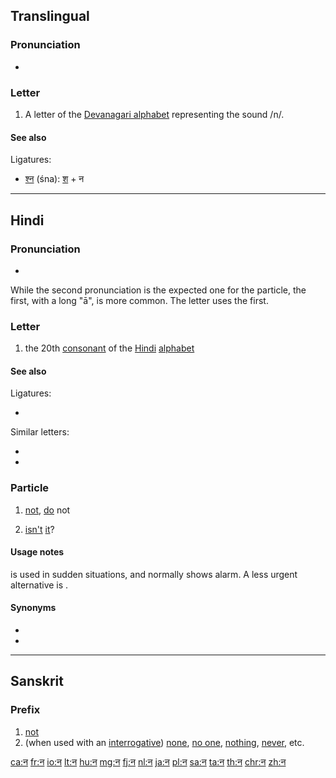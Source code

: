 {{Devanagari character info|hex=928|name=DEVANAGARI LETTER NA|image=[[File:Deva-न-order.gif|100px]]}}
{{also|ऩ|ন}}
==Translingual==

===Pronunciation===
* {{IPA|/nə/|lang=mul}}

===Letter===
{{mul-Deva|na}}

# A letter of the [[Devanagari alphabet]] representing the sound /n/.

====See also====
Ligatures:
* [[श्न]] (śna): [[श]] + न

----

==Hindi==

===Pronunciation===
*{{IPA|[nɑː]|[nə]|lang=hi}}
While the second pronunciation is the expected one for the particle, the first, with a long "ā", is more common. The letter uses the first.

===Letter===
{{head|hi|letter}}

# the 20th [[consonant]] of the [[Hindi]] [[alphabet]]

====See also====
Ligatures:
*{{l|hi|स्न}}

Similar letters:
*{{l|hi|ण}}
*{{l|hi|ऩ}}

===Particle===
{{head|hi|particle|Urdu spelling|{{l|ur|نہ}}}}

# [[not]], [[do]] not
#:{{ux|hi|कृपया '''न''' पीजिए!|Please, '''do not''' drink [it]!}}
# [[isn't]] [[it]]?
#:{{ux|hi|मेरा नाम बहुत लम्बा है, '''न'''?|My name is very long, '''isn't it'''?}}

====Usage notes====
{{lang|hi|न}} is used in sudden situations, and normally shows alarm. A less urgent alternative is {{l|hi|मत}}.

====Synonyms====
*{{l|hi|मत}}
*{{l|hi|नहीं}}

-----

==Sanskrit==

===Prefix===
{{head|sa|prefix}}

# [[not]]
# (when used with an [[interrogative]]) [[none]], [[no one]], [[nothing]], [[never]], etc.
#: {{ux|sa|[[अस्मद्|अहं]] [[तद्|तं]] '''न''' [[बुध्|बोधामि]]। [[तद्|स]] [[मांस|मांसं]] नकदापि [[खद्|खादति]]॥}}

[[ca:न]]
[[fr:न]]
[[io:न]]
[[lt:न]]
[[hu:न]]
[[mg:न]]
[[fj:न]]
[[nl:न]]
[[ja:न]]
[[pl:न]]
[[sa:न]]
[[ta:न]]
[[th:न]]
[[chr:न]]
[[zh:न]]
